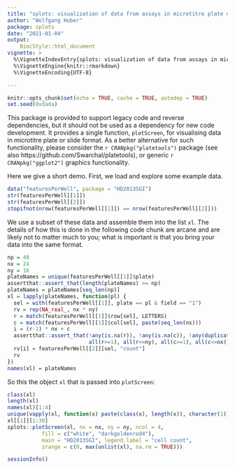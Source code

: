 ```yaml
---
title: "splots: visualization of data from assays in microtitre plate or slide format"
author: "Wolfgang Huber"
package: splots
date: "2021-01-04"
output: 
    BiocStyle::html_document
vignette: >
  %\VignetteIndexEntry{splots: visualization of data from assays in microtitre plate or slide format}
  %\VignetteEngine{knitr::rmarkdown}
  %\VignetteEncoding{UTF-8}  

---
```


```r
knitr::opts_chunk$set(echo = TRUE, cache = TRUE, autodep = TRUE)
set.seed(0xdada)
```

This package is provided to support legacy code and reverse dependencies, but it should not be used as a dependency for new code development. It provides a single function, `plotScreen`, for visualising data in microtitre plate or slide format. As a better alternative for such functionality, please consider the `r CRANpkg("platetools")` package (see also https://github.com/Swarchal/platetools), or generic `r CRANpkg("ggplot2")` graphics functionality. 
  
Here we give a short demo. First, we load and explore some example data.

```r
data("featuresPerWell", package = "HD2013SGI")
str(featuresPerWell[[1]])
str(featuresPerWell[[2]])
stopifnot(nrow(featuresPerWell[[1]]) == nrow(featuresPerWell[[2]]))
```

We use a subset of these data and assemble them into the list `xl`. The details of how this is done in the following code chunk are arcane and are likely not to matter much to you; what is important is that you bring your data into the same format.

```r
np = 40
nx = 24
ny = 16
plateNames = unique(featuresPerWell[[1]]$plate)
assertthat::assert_that(length(plateNames) >= np)
plateNames = plateNames[seq_len(np)]
xl = lapply(plateNames, function(pl) {
  sel = with(featuresPerWell[[1]], plate == pl & field == "1")
  rv = rep(NA_real_, nx * ny)
  r = match(featuresPerWell[[1]]$row[sel], LETTERS)
  c = match(featuresPerWell[[1]]$col[sel], paste(seq_len(nx)))
  i = (r-1) * nx + c
  assertthat::assert_that(!any(is.na(r)), !any(is.na(c)), !any(duplicated(i)),
                          all(r>=1), all(r<=ny), all(c>=1), all(c<=nx))
  rv[i] = featuresPerWell[[2]][sel, "count"]
  rv
})
names(xl) = plateNames
```

So this the object `xl` that is passed into `plotScreen`:

```r
class(xl)
length(xl)
names(xl)[1:4]
unique(vapply(xl, function(x) paste(class(x), length(x)), character(1)))
xl[[1]][1:30]
splots::plotScreen(xl, nx = nx, ny = ny, ncol = 4, 
           fill = c("white", "darkgoldenrod4"), 
           main = "HD2013SGI", legend.label = "cell count",
           zrange = c(0, max(unlist(xl), na.rm = TRUE)))
```


```r
sessionInfo()
``` 
